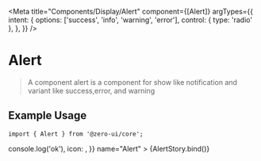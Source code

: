 
<Meta
  title="Components/Display/Alert"
  component={[Alert]}
  argTypes={{
    intent: {
      options: ['success', 'info', 'warning', 'error'],
      control: { type: 'radio' },
    },
  }}
/>


# Alert

> A component alert is a component for show like notification and variant like success,error, and warning

## Example Usage

```tsx
import { Alert } from '@zero-ui/core';
```

<Canvas columns={2} withSource="close">
  <Story
    args={{
      title: 'title',
      description: 'decription',
      extraContent: 'this is extra content',
      intent: 'success',
      onClose: () => console.log('ok'),
      icon: <InfoCircleOutlined />,
    }}
    name="Alert"
  >
    {AlertStory.bind()}
  </Story>
</Canvas>

<ArgsTable of={Alert} />
